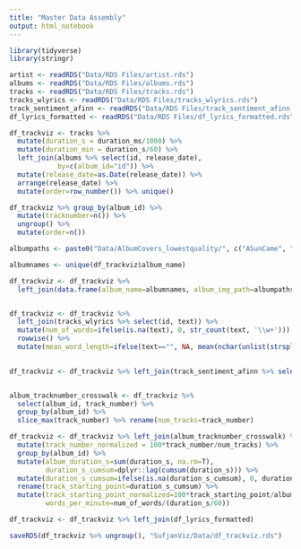 ```yaml
---
title: "Master Data Assembly"
output: html_notebook
---
```


```r
library(tidyverse)
library(stringr)
```

```r
artist <- readRDS("Data/RDS Files/artist.rds")
albums <- readRDS("Data/RDS Files/albums.rds")
tracks <- readRDS("Data/RDS Files/tracks.rds")
tracks_wlyrics <- readRDS("Data/RDS Files/tracks_wlyrics.rds")
track_sentiment_afinn <- readRDS("Data/RDS Files/track_sentiment_afinn.rds")
df_lyrics_formatted <- readRDS("Data/RDS Files/df_lyrics_formatted.rds")
```

```r
df_trackviz <- tracks %>% 
  mutate(duration_s = duration_ms/1000) %>% 
  mutate(duration_min = duration_s/60) %>% 
  left_join(albums %>% select(id, release_date), 
            by=c(album_id="id")) %>% 
  mutate(release_date=as.Date(release_date)) %>% 
  arrange(release_date) %>% 
  mutate(order=row_number()) %>% unique()

df_trackviz %>% group_by(album_id) %>% 
  mutate(tracknumber=n()) %>% 
  ungroup() %>% 
  mutate(order=n())

albumpaths <- paste0("Data/AlbumCovers_lowestquality/", c("ASunCame", "Michigan", "SevenSwans", "Illinois", "TheAvalanche", "TheAgeOfAdz", "AllDelightedPeople", "CarrieAndLowell", "TheAscension", "ABeginnersMind", "Javelin"), ".jpg")

albumnames <- unique(df_trackviz$album_name)

df_trackviz <- df_trackviz %>% 
  left_join(data.frame(album_name=albumnames, album_img_path=albumpaths))


df_trackviz <- df_trackviz %>% 
  left_join(tracks_wlyrics %>% select(id, text)) %>% 
  mutate(num_of_words=ifelse(is.na(text), 0, str_count(text, '\\w+'))) %>% 
  rowwise() %>% 
  mutate(mean_word_length=ifelse(text=="", NA, mean(nchar(unlist(strsplit(text, '\\s+'))), na.rm=T)))
  

df_trackviz <- df_trackviz %>% left_join(track_sentiment_afinn %>% select(id, positive, negative, net), by="id")


album_tracknumber_crosswalk <- df_trackviz %>% 
  select(album_id, track_number) %>% 
  group_by(album_id) %>% 
  slice_max(track_number) %>% rename(num_tracks=track_number)

df_trackviz <- df_trackviz %>% left_join(album_tracknumber_crosswalk) %>% 
  mutate(track_number_normalized = 100*track_number/num_tracks) %>% 
  group_by(album_id) %>% 
  mutate(album_duration_s=sum(duration_s, na.rm=T),
         duration_s_cumsum=dplyr::lag(cumsum(duration_s))) %>% 
  mutate(duration_s_cumsum=ifelse(is.na(duration_s_cumsum), 0, duration_s_cumsum)) %>% 
  rename(track_starting_point=duration_s_cumsum) %>% 
  mutate(track_starting_point_normalized=100*track_starting_point/album_duration_s,
         words_per_minute=num_of_words/(duration_s/60))

df_trackviz <- df_trackviz %>% left_join(df_lyrics_formatted)

saveRDS(df_trackviz %>% ungroup(), "SufjanViz/Data/df_trackviz.rds")

```

